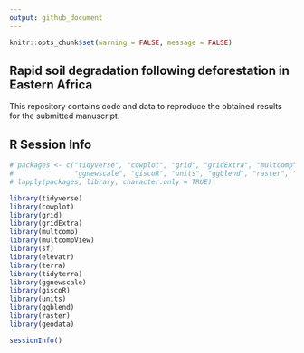 ```yaml
---
output: github_document
---
```


```r
knitr::opts_chunk$set(warning = FALSE, message = FALSE)
```

## Rapid soil degradation following deforestation in Eastern Africa

This repository contains code and data to reproduce the obtained results for the submitted manuscript. 

## R Session Info

```r
# packages <- c("tidyverse", "cowplot", "grid", "gridExtra", "multcomp", "multcompView", "sf", "elevatr", "terra", "tidyterra", 
#               "ggnewscale", "giscoR", "units", "ggblend", "raster", "geodata")
# lapply(packages, library, character.only = TRUE)

library(tidyverse)
library(cowplot)
library(grid)
library(gridExtra)
library(multcomp)
library(multcompView)
library(sf)
library(elevatr)
library(terra)
library(tidyterra)
library(ggnewscale)
library(giscoR)
library(units)
library(ggblend)
library(raster)
library(geodata)

```


```r
sessionInfo()
```

